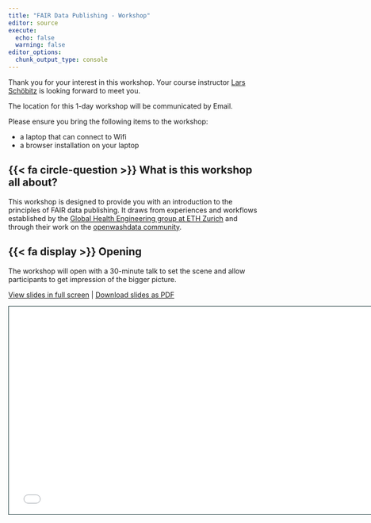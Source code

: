 ```yaml
---
title: "FAIR Data Publishing - Workshop"
editor: source
execute: 
  echo: false
  warning: false
editor_options: 
  chunk_output_type: console
---
```


Thank you for your interest in this workshop. Your course instructor [Lars Schöbitz](https://ghe.ethz.ch/about/people/person-detail.MjkyODc2.TGlzdC80MTI2LC0xNDYwMDMwNTU3.html) is looking forward to meet you. 

The location for this 1-day workshop will be communicated by Email. 

Please ensure you bring the following items to the workshop:

-   a laptop that can connect to Wifi
-   a browser installation on your laptop

## {{< fa circle-question >}} What is this workshop all about?

This workshop is designed to provide you with an introduction to the principles of FAIR data publishing. It draws from experiences and workflows established by the [Global Health Engineering group at ETH Zurich](https://ghe.ethz.ch/) and through their work on the [openwashdata community](https://openwashdata.org/).

## {{< fa display >}} Opening 

The workshop will open with a 30-minute talk to set the scene and allow participants to get impression of the bigger picture. 

[View slides in full screen](slides/lec-00-opening.html) | [Download slides as PDF](https://github.com/fairdatapub-washcentre/website/raw/main/slides/lec-00-opening.pdf)

```{=html}
<iframe class="slide-deck" src="slides/lec-00-opening.html" height="420" width="747" style="border: 1px solid #123233;"></iframe>
```


